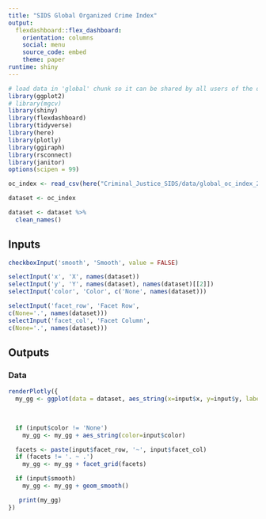 ```yaml
---
title: "SIDS Global Organized Crime Index"
output: 
  flexdashboard::flex_dashboard:
    orientation: columns
    social: menu
    source_code: embed
    theme: paper
runtime: shiny
---
```


```r
# load data in 'global' chunk so it can be shared by all users of the dashboard
library(ggplot2)
# library(mgcv)
library(shiny)
library(flexdashboard)
library(tidyverse)
library(here)
library(plotly)
library(ggiraph)
library(rsconnect)
library(janitor)
options(scipen = 99)


```



```r
oc_index <- read_csv(here("Criminal_Justice_SIDS/data/global_oc_index_2021_sids_category.csv"))
```




```r
dataset <- oc_index
```

```r
dataset <- dataset %>% 
  clean_names()
```


Inputs {.sidebar}
-----------------------------------------------------------------------

```r
checkboxInput('smooth', 'Smooth', value = FALSE)

selectInput('x', 'X', names(dataset))
selectInput('y', 'Y', names(dataset), names(dataset)[[2]])
selectInput('color', 'Color', c('None', names(dataset)))

selectInput('facet_row', 'Facet Row',
c(None='.', names(dataset)))
selectInput('facet_col', 'Facet Column',
c(None='.', names(dataset)))
```

Outputs
-----------------------------------------------------------------------

### Data

```r


renderPlotly({
  my_gg <- ggplot(data = dataset, aes_string(x=input$x, y=input$y, label = "country")) + geom_point()
  

 
  if (input$color != 'None')
    my_gg <- my_gg + aes_string(color=input$color)

  facets <- paste(input$facet_row, '~', input$facet_col)
  if (facets != '. ~ .')
    my_gg <- my_gg + facet_grid(facets)

  if (input$smooth)
    my_gg <- my_gg + geom_smooth()

   print(my_gg)
})


```